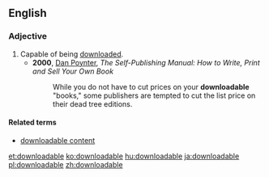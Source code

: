 ==English==

===Adjective===
{{en-adj|-}}
#Capable of being [[download]]ed.
#* '''2000''', [[w:Dan Poynter|Dan Poynter]], ''The Self-Publishing Manual: How to Write, Print and Sell Your Own Book''
#*: While you do not have to cut prices on your '''downloadable''' "books," some publishers are tempted to cut the list price on their dead tree editions.

====Related terms====
* [[downloadable content]]

[[et:downloadable]]
[[ko:downloadable]]
[[hu:downloadable]]
[[ja:downloadable]]
[[pl:downloadable]]
[[zh:downloadable]]